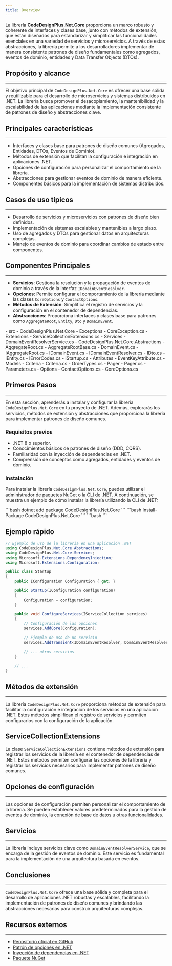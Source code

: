 ```yaml
---
title: Overview
---
```



La librería **CodeDesignPlus.Net.Core** proporciona un marco robusto y coherente de interfaces y clases base, junto con métodos de extensión, que están diseñados para estandarizar y simplificar las funcionalidades esenciales en una variedad de servicios y microservicios. A través de estas abstracciones, la librería permite a los desarrolladores implementar de manera consistente patrones de diseño fundamentales como agregados, eventos de dominio, entidades y Data Transfer Objects (DTOs).

## Propósito y alcance
---

El objetivo principal de `CodeDesignPlus.Net.Core` es ofrecer una base sólida y reutilizable para el desarrollo de microservicios y sistemas distribuidos en .NET. La librería busca promover el desacoplamiento, la mantenibilidad y la escalabilidad de las aplicaciones mediante la implementación consistente de patrones de diseño y abstracciones clave.

## Principales características
---

- Interfaces y clases base para patrones de diseño comunes (Agregados, Entidades, DTOs, Eventos de Dominio).
- Métodos de extensión que facilitan la configuración e integración en aplicaciones .NET.
- Opciones de configuración para personalizar el comportamiento de la librería.
- Abstracciones para gestionar eventos de dominio de manera eficiente.
- Componentes básicos para la implementación de sistemas distribuidos.

## Casos de uso típicos
---

- Desarrollo de servicios y microservicios con patrones de diseño bien definidos.
- Implementación de sistemas escalables y mantenibles a largo plazo.
- Uso de agregados y DTOs para gestionar datos en arquitecturas complejas.
- Manejo de eventos de dominio para coordinar cambios de estado entre componentes.

## Componentes Principales
---

- **Servicios**: Gestiona la resolución y la propagación de eventos de dominio a través de la interfaz `IDomainEventResolver`.
- **Opciones**: Permite configurar el comportamiento de la librería mediante las clases `CoreOptions` y `ContactOptions`.
- **Métodos de Extensión**: Simplifica el registro de servicios y la configuración en el contenedor de dependencias.
- **Abstracciones**: Proporciona interfaces y clases base para patrones como `AggregateRoot`, `Entity`, `Dto` y `DomainEvent`.

<FileTree>
- src
    - CodeDesignPlus.Net.Core
        - Exceptions
            - CoreException.cs
        - Extensions
            - ServiceCollectionExtensions.cs
        - Services
            - DomainEventResolverService.cs
    - CodeDesignPlus.Net.Core.Abstractions
        - AggregateRoot.cs
        - AggregateRootBase.cs
        - DomainEvent.cs
        - IAggregateRoot.cs
        - IDomainEvent.cs
        - IDomainEventResolver.cs
        - IDto.cs
        - IEntity.cs
        - IErrorCodes.cs
        - IStartup.cs
        - Attributes
            - EventKeyAttribute.cs
        - Models
            - Criteria
                - Criteria.cs
                - OrderTypes.cs
            - Pager
                - Pager.cs
                - Parameters.cs
        - Options
            - ContactOptions.cs
            - CoreOptions.cs
</FileTree>

## Primeros Pasos
---

En esta sección, aprenderás a instalar y configurar la librería `CodeDesignPlus.Net.Core` en tu proyecto de .NET. Además, explorarás los servicios, métodos de extensión y abstracciones que proporciona la librería para implementar patrones de diseño comunes.

### Requisitos previos

- .NET 8 o superior.
- Conocimientos básicos de patrones de diseño (DDD, CQRS).
- Familiaridad con la inyección de dependencias en .NET.
- Comprensión de conceptos como agregados, entidades y eventos de dominio.

### Instalación

Para instalar la librería `CodeDesignPlus.Net.Core`, puedes utilizar el administrador de paquetes NuGet o la CLI de .NET. A continuación, se muestra un ejemplo de cómo instalar la librería utilizando la CLI de .NET:

<Tabs>
    <TabItem label=".Net CLI">
    ```bash
    dotnet add package CodeDesignPlus.Net.Core
    ```
    </TabItem>
    <TabItem label="Nuget">
    ```bash
    Install-Package CodeDesignPlus.Net.Core
    ```
    </TabItem>
    <TabItem label="Package Reference">
    ```bash
    <PackageReference Include="CodeDesignPlus.Net.Core" Version="1.0.0" />
    ```
    </TabItem>
</Tabs>

## Ejemplo rápido

```csharp
// Ejemplo de uso de la librería en una aplicación .NET
using CodeDesignPlus.Net.Core.Abstractions;
using CodeDesignPlus.Net.Core.Services;
using Microsoft.Extensions.DependencyInjection;
using Microsoft.Extensions.Configuration;

public class Startup
{
    public IConfiguration Configuration { get; }

    public Startup(IConfiguration configuration)
    {
        Configuration = configuration;
    }

    public void ConfigureServices(IServiceCollection services)
    {
        // Configuración de las opciones
        services.AddCore(Configuration);

        // Ejemplo de uso de un servicio
        services.AddTransient<IDomainEventResolver, DomainEventResolverService>();
        
        // ... otros servicios
    }
    
    // ...
}
```

## Métodos de extensión
---

La librería `CodeDesignPlus.Net.Core` proporciona métodos de extensión para facilitar la configuración e integración de los servicios en una aplicación .NET. Estos métodos simplifican el registro de servicios y permiten configurarlos con la configuración de la aplicación.

## ServiceCollectionExtensions

La clase `ServiceCollectionExtensions` contiene métodos de extensión para registrar los servicios de la librería en el contenedor de dependencias de .NET. Estos métodos permiten configurar las opciones de la librería y registrar los servicios necesarios para implementar patrones de diseño comunes.

<LinkCard title="Explora los métodos de extensión" href="/libs/core/extensions/service-collection" />


## Opciones de configuración
---

Las opciones de configuración permiten personalizar el comportamiento de la librería. Se pueden establecer valores predeterminados para la gestión de eventos de dominio, la conexión de base de datos u otras funcionalidades.
<LinkCard title="Explora las opciones de configuración" href="/libs/core/options" />

## Servicios
---

La librería incluye servicios clave como `DomainEventResolverService`, que se encarga de la gestión de eventos de dominio. Este servicio es fundamental para la implementación de una arquitectura basada en eventos.

<LinkCard title="Explora los servicios" href="/libs/core/services/domain-event-resolver" />

## Conclusiones
---

`CodeDesignPlus.Net.Core` ofrece una base sólida y completa para el desarrollo de aplicaciones .NET robustas y escalables, facilitando la implementación de patrones de diseño comunes y brindando las abstracciones necesarias para construir arquitecturas complejas.

## Recursos externos
---

- [Repositorio oficial en GitHub](https://github.com/codedesignplus/CodeDesignPlus.Net.Sdk/tree/main/packages/CodeDesignPlus.Net.Core)
- [Patrón de opciones en .NET](https://learn.microsoft.com/en-us/aspnet/core/fundamentals/configuration/options?view=aspnetcore-9.0)
- [Inyección de dependencias en .NET](https://docs.microsoft.com/en-us/aspnet/core/fundamentals/dependency-injection?view=aspnetcore-9.0)
- [Paquete NuGet](https://www.nuget.org/packages/CodeDesignPlus.Net.Core)